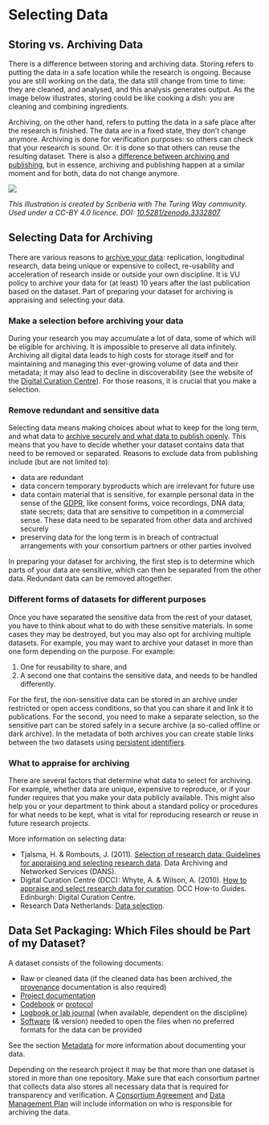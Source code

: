 # Selecting Data

## Storing vs. Archiving Data

There is a difference between storing and archiving data. Storing refers to putting the data in a safe location while the research is ongoing. Because you are still working on the data, the data still change from time to time: they are cleaned, and analysed, and this analysis generates output. As the image below illustrates, storing could be like cooking a dish: you are cleaning and combining ingredients.

Archiving, on the other hand, refers to putting the data in a safe place after the research is finished. The data are in a fixed state, they don't change anymore. Archiving is done for verification purposes: so others can check that your research is sound. Or: it is done so that others can reuse the resulting dataset. There is also a [difference between archiving and publishing](../pathways/publish-and-share.html#archiving-vs.-publishing-data), but in essence, archiving and publishing happen at a similar moment and for both, data do not change anymore.

![](https://libapps-eu.s3.amazonaws.com/accounts/144379/images/storage-archiving.jpg)

_This illustration is created by Scriberia with The Turing Way community. Used under a CC-BY 4.0 licence. DOI: [10.5281/zenodo.3332807](https://doi.org/10.5281/zenodo.3332807)_

## Selecting Data for Archiving

There are various reasons to [archive your data](../pathways/publish-and-share.html#selecting-an-archive): replication, longitudinal research, data being unique or expensive to collect, re-usability and acceleration of research inside or outside your own discipline. It is VU policy to archive your data for (at least) 10 years after the last publication based on the dataset. Part of preparing your dataset for archiving is appraising and selecting your data.

### Make a selection before archiving your data

During your research you may accumulate a lot of data, some of which will be eligible for archiving. It is impossible to preserve all data infinitely. Archiving all digital data leads to high costs for storage itself and for maintaining and managing this ever-growing volume of data and their metadata; it may also lead to decline in discoverability (see the website of the [Digital Curation Centre](http://www.dcc.ac.uk/resources/how-guides/appraise-select-data)). For those reasons, it is crucial that you make a selection.

### Remove redundant and sensitive data

Selecting data means making choices about what to keep for the long term, and what data to [archive securely and what data to publish openly](../pathways/publish-and-share.html#selecting-an-archive). This means that you have to decide whether your dataset contains data that need to be removed or separated. Reasons to exclude data from publishing include (but are not limited to):

* data are redundant
* data concern temporary byproducts which are irrelevant for future use
* data contain material that is sensitive, for example personal data in the sense of the [GDPR](../pathways/plan-and-design.html#gdpr-privacy), like consent forms, voice recordings, DNA data; state secrets; data that are sensitive to competition in a commercial sense. These data need to be separated from other data and archived securely
* preserving data for the long term is in breach of contractual arrangements with your consortium partners or other parties involved

In preparing your dataset for archiving, the first step is to determine which parts of your data are sensitive, which can then be separated from the other data. Redundant data can be removed altogether.

### Different forms of datasets for different purposes

Once you have separated the sensitive data from the rest of your dataset, you have to think about what to do with these sensitive materials. In some cases they may be destroyed, but you may also opt for archiving multiple datasets. For example, you may want to archive your dataset in more than one form depending on the purpose. For example:

1. One for reusability to share, and
2. A second one that contains the sensitive data, and needs to be handled differently.

For the first, the non-sensitive data can be stored in an archive under restricted or open access conditions, so that you can share it and link it to publications. For the second, you need to make a separate selection, so the sensitive part can be stored safely in a secure archive (a so-called offline or dark archive). In the metadata of both archives you can create stable links between the two datasets using [persistent identifiers](../pathways/publish-and-share.html#persistent-identifier).

### What to appraise for archiving

There are several factors that determine what data to select for archiving. For example, whether data are unique, expensive to reproduce, or if your funder requires that you make your data publicly available. This might also help you or your department to think about a standard policy or procedures for what needs to be kept, what is vital for reproducing research or reuse in future research projects.

More information on selecting data:

* Tjalsma, H. & Rombouts, J. (2011). [Selection of research data: Guidelines for appraising and selecting research data](https://pure.knaw.nl/portal/en/publications/selection-of-research-data-guidelines-for-appraising-and-selectin). Data Archiving and Networked Services (DANS).
* Digital Curation Centre (DCC): Whyte, A. & Wilson, A. (2010). [How to appraise and select research data for curation](http://www.dcc.ac.uk/resources/how-guides/appraise-select-data). DCC How-to Guides. Edinburgh: Digital Curation Centre.
* Research Data Netherlands: [Data selection](https://researchdata.nl/en/services/datamanagement/).

## Data Set Packaging: Which Files should be Part of my Dataset?

A dataset consists of the following documents:

* Raw or cleaned data (if the cleaned data has been archived, the [provenance](../pathways/process-and-analyze.html#data-provenance) documentation is also required)
* [Project documentation](../pathways/document-and-preserve.html#data-documentation)
* [Codebook](../pathways/document-and-preserve.html#codebooks) or [protocol](../pathways/collect-and-store.html#data-collection-protocols)
* [Logbook or lab journal](../pathways/process-and-analyze.html#data-provenance) (when available, dependent on the discipline)
* [Software](../pathways/process-and-analyze.html#data-processing) (& version) needed to open the files when no preferred formats for the data can be provided

See the section [Metadata](../pathways/document-and-preserve.html#metadata) for more information about documenting your data.

Depending on the research project it may be that more than one dataset is stored in more than one repository. Make sure that each consortium partner that collects data also stores all necessary data that is required for transparency and verification. A [Consortium Agreement](../pathways/plan-and-design.html#collaboration) and [Data Management Plan](../pathways/plan-and-design.html#data-management-plan) will include information on who is responsible for archiving the data.
